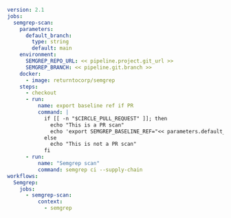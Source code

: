 ```yaml
version: 2.1
jobs:
  semgrep-scan:
    parameters: 
      default_branch:
        type: string
        default: main
    environment:
      SEMGREP_REPO_URL: << pipeline.project.git_url >>
      SEMGREP_BRANCH: << pipeline.git.branch >>
    docker:
      - image: returntocorp/semgrep
    steps:
      - checkout
      - run:
          name: export baseline ref if PR
          command: |
            if [[ -n "$CIRCLE_PULL_REQUEST" ]]; then
              echo "This is a PR scan"
              echo 'export SEMGREP_BASELINE_REF="<< parameters.default_branch>>"' >> "$BASH_ENV"
            else
              echo "This is not a PR scan"
            fi
      - run:
          name: "Semgrep scan"
          command: semgrep ci --supply-chain
workflows:
  Semgrep:
    jobs:
      - semgrep-scan:
          context:
            - semgrep
```

